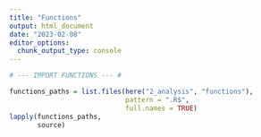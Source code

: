 ```yaml
---
title: "Functions"
output: html_document
date: "2023-02-08"
editor_options: 
  chunk_output_type: console
---
```


```r

# --- IMPORT FUNCTIONS --- #

functions_paths = list.files(here("2_analysis", "functions"), 
                             pattern = ".R$", 
                             full.names = TRUE)
lapply(functions_paths, 
       source)
```